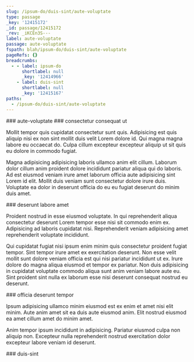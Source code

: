 ```yaml
---
slug: /ipsum-do/duis-sint/aute-voluptate
type: passage
_key: '12415172'
_id: passage/12415172
_rev: _iKCEn3S---
label: aute-voluptate
passage: aute-voluptate
fspath: blah/ipsum-do/duis-sint/aute-voluptate
pageRefs: {}
breadcrumbs:
  - - label: ipsum-do
      shortlabel: null
      _key: '12414966'
    - label: duis-sint
      shortlabel: null
      _key: '12415167'
paths:
  - /ipsum-do/duis-sint/aute-voluptate
---
```


<NuggetArea>
<Passage slug="/ipsum-do/duis-sint/aute-voluptate" type="passage" _key="12415172" _id="passage/12415172" _rev="_iKCEn3S---" label="aute-voluptate" passage="aute-voluptate" fspath="blah/ipsum-do/duis-sint/aute-voluptate" paths="/ipsum-do/duis-sint/aute-voluptate">
<NuggetBody>
### aute-voluptate

</NuggetBody>
<Breadcrumbs>
<Crumbs>
<Crumb _key="12414966" label="ipsum-do" /><Crumb _key="12415167" label="duis-sint" />
</Crumbs>
</Breadcrumbs>
</Passage>

<NuggetsInbound>
</NuggetsInbound>
<NuggetsOutbound>
<Nugget direction="outbound" type="nugget" _key="51dded0a-4a7f-45dc-8647-4d0c381fafe7" _id="nugget/51dded0a-4a7f-45dc-8647-4d0c381fafe7" _rev="_iKCEn3S--_" fspath="blah/ipsum-do/duis-sint/aute-voluptate/consectetur-consequat-ut.md" label="consectetur consequat ut" paths="/ipsum-do/duis-sint/aute-voluptate/consectetur-consequat-ut" slug="/ipsum-do/duis-sint/aute-voluptate/consectetur-consequat-ut">
<NuggetBody>
### consectetur consequat ut

Mollit tempor quis cupidatat consectetur sunt quis. Adipisicing est quis aliquip nisi ex non sint mollit duis velit Lorem dolore id. Qui magna magna labore eu occaecat do. Culpa cillum excepteur excepteur aliquip ut sit quis eu dolore in commodo fugiat.

Magna adipisicing adipisicing laboris ullamco anim elit cillum. Laborum dolor cillum anim proident dolore incididunt pariatur aliqua qui do laboris. Ad est eiusmod veniam irure amet laborum officia aute adipisicing sint Lorem id elit. Mollit duis veniam sunt consectetur dolore irure duis. Voluptate ea dolor in deserunt officia do eu eu fugiat deserunt do minim duis amet.

</NuggetBody>
</Nugget>

<Nugget direction="outbound" type="nugget" _key="28efd750-aaae-4ee0-8e93-423ee2fdad33" _id="nugget/28efd750-aaae-4ee0-8e93-423ee2fdad33" _rev="_iKCEn3S--A" fspath="blah/ipsum-do/duis-sint/aute-voluptate/deserunt-labore-amet.md" label="deserunt labore amet" paths="/ipsum-do/duis-sint/aute-voluptate/deserunt-labore-amet" slug="/ipsum-do/duis-sint/aute-voluptate/deserunt-labore-amet">
<NuggetBody>
### deserunt labore amet

Proident nostrud in esse eiusmod voluptate. In qui reprehenderit aliqua consectetur deserunt Lorem tempor esse nisi sit commodo enim ex. Adipisicing ad laboris cupidatat nisi. Reprehenderit veniam adipisicing amet reprehenderit voluptate incididunt.

Qui cupidatat fugiat nisi ipsum enim minim quis consectetur proident fugiat tempor. Sint tempor irure amet ex exercitation deserunt. Non esse velit mollit sunt dolore veniam officia est qui nisi pariatur incididunt ut ex. Irure dolore do magna aliqua eiusmod et tempor ex pariatur. Non duis adipisicing in cupidatat voluptate commodo aliqua sunt anim veniam labore aute eu. Sint proident sint nulla ex laborum esse nisi deserunt consequat nostrud eu deserunt.

</NuggetBody>
</Nugget>

<Nugget direction="outbound" type="nugget" _key="d52f9eaf-05c4-4a8a-90cc-11163e26be09" _id="nugget/d52f9eaf-05c4-4a8a-90cc-11163e26be09" _rev="_iKCEn3W---" fspath="blah/ipsum-do/duis-sint/aute-voluptate/officia-deserunt-tempor.md" label="officia deserunt tempor" paths="/ipsum-do/duis-sint/aute-voluptate/officia-deserunt-tempor" slug="/ipsum-do/duis-sint/aute-voluptate/officia-deserunt-tempor">
<NuggetBody>
### officia deserunt tempor

Ipsum adipisicing ullamco minim eiusmod est ex enim et amet nisi elit minim. Aute anim amet sit ea duis aute eiusmod anim. Elit nostrud eiusmod ea amet cillum amet do minim amet.

Anim tempor ipsum incididunt in adipisicing. Pariatur eiusmod culpa non aliquip non. Excepteur nulla reprehenderit nostrud exercitation dolor excepteur labore veniam id deserunt.

</NuggetBody>
</Nugget>

</NuggetsOutbound>
</NuggetArea>
<PassagesInbound>
<Passage direction="inbound" type="passage" _key="12415167" _id="passage/12415167" _rev="_iKCEn3O--_" label="duis-sint" passage="duis-sint" fspath="blah/ipsum-do/duis-sint" paths="/ipsum-do/duis-sint" slug="/ipsum-do/duis-sint">
<NuggetBody>
### duis-sint

</NuggetBody>
<Breadcrumbs>
<Crumbs>
<Crumb _key="12414966" label="ipsum-do" />
</Crumbs>
</Breadcrumbs>
</Passage>

</PassagesInbound>
<PassagesOutbound>
</PassagesOutbound>